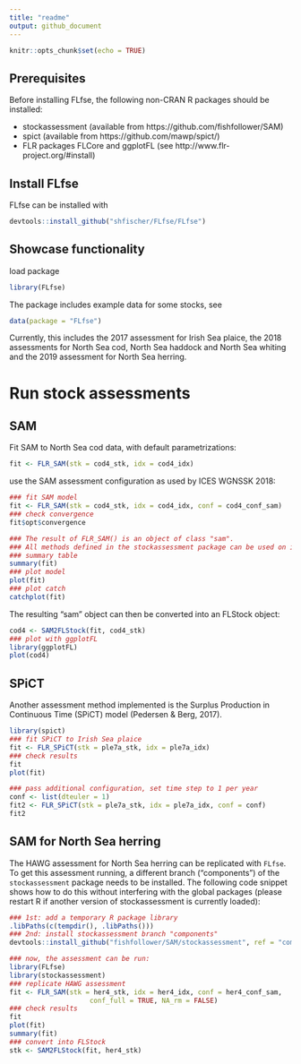 ```yaml
---
title: "readme"
output: github_document
---
```


```r
knitr::opts_chunk$set(echo = TRUE)
```

## Prerequisites

Before installing FLfse, the following non-CRAN R packages should be installed:

* stockassessment (available from https://github.com/fishfollower/SAM)
* spict (available from https://github.com/mawp/spict/)
* FLR packages FLCore and ggplotFL (see http://www.flr-project.org/#install)

## Install FLfse

FLfse can be installed with
```R
devtools::install_github("shfischer/FLfse/FLfse")
```
## Showcase functionality
load package
```r
library(FLfse)
```
The package includes example data for some stocks, see
```R
data(package = "FLfse")
```
Currently, this includes the 2017 assessment for Irish Sea plaice, the 2018 assessments for North Sea cod, North Sea haddock and North Sea whiting and the 2019 assessment for North Sea herring.

# Run stock assessments
## SAM
Fit SAM to North Sea cod data, with default parametrizations:
```R
fit <- FLR_SAM(stk = cod4_stk, idx = cod4_idx)
```
use the SAM assessment configuration as used by ICES WGNSSK 2018:
```r
### fit SAM model
fit <- FLR_SAM(stk = cod4_stk, idx = cod4_idx, conf = cod4_conf_sam)
### check convergence
fit$opt$convergence

### The result of FLR_SAM() is an object of class "sam". 
### All methods defined in the stockassessment package can be used on it.
### summary table
summary(fit)
### plot model
plot(fit)
### plot catch
catchplot(fit)
```
The resulting "sam" object can then be converted into an FLStock object:
```R
cod4 <- SAM2FLStock(fit, cod4_stk)
### plot with ggplotFL
library(ggplotFL)
plot(cod4)
```


## SPiCT
Another assessment method implemented is the Surplus Production in Continuous Time (SPiCT) model (Pedersen & Berg, 2017).

```R
library(spict)
### fit SPiCT to Irish Sea plaice
fit <- FLR_SPiCT(stk = ple7a_stk, idx = ple7a_idx)
### check results
fit
plot(fit)

### pass additional configuration, set time step to 1 per year
conf <- list(dteuler = 1)
fit2 <- FLR_SPiCT(stk = ple7a_stk, idx = ple7a_idx, conf = conf)
fit2
```

## SAM for North Sea herring
The HAWG assessment for North Sea herring can be replicated with `FLfse`.
To get this assessment running, a different branch ("components") of the `stockassessment` package needs to be installed.
The following code snippet shows how to do this without interfering with the global packages (please restart R if another version of stockassessment is currently loaded):

```R
### 1st: add a temporary R package library 
.libPaths(c(tempdir(), .libPaths()))
### 2nd: install stockassessment branch "components"
devtools::install_github("fishfollower/SAM/stockassessment", ref = "components")

### now, the assessment can be run:
library(FLfse)
library(stockassessment)
### replicate HAWG assessment
fit <- FLR_SAM(stk = her4_stk, idx = her4_idx, conf = her4_conf_sam, 
                    conf_full = TRUE, NA_rm = FALSE)
### check results
fit
plot(fit)
summary(fit)
### convert into FLStock
stk <- SAM2FLStock(fit, her4_stk)
```

